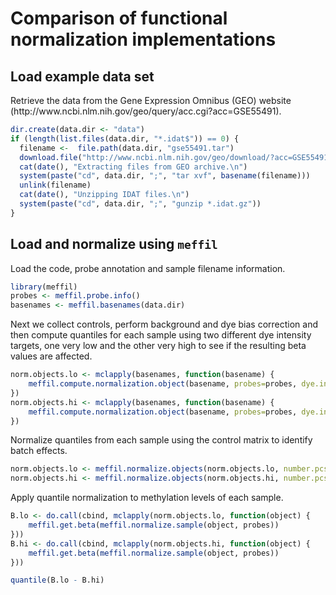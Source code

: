 # Comparison of functional normalization implementations

## Load example data set 

Retrieve the data from the Gene Expression Omnibus (GEO) website
(http://www.ncbi.nlm.nih.gov/geo/query/acc.cgi?acc=GSE55491).

```r
dir.create(data.dir <- "data")
if (length(list.files(data.dir, "*.idat$")) == 0) {
  filename <-  file.path(data.dir, "gse55491.tar")
  download.file("http://www.ncbi.nlm.nih.gov/geo/download/?acc=GSE55491&format=file", filename)
  cat(date(), "Extracting files from GEO archive.\n")
  system(paste("cd", data.dir, ";", "tar xvf", basename(filename)))
  unlink(filename)
  cat(date(), "Unzipping IDAT files.\n")
  system(paste("cd", data.dir, ";", "gunzip *.idat.gz"))
}
```

## Load and normalize using `meffil`
Load the code, probe annotation and sample filename information.
```r
library(meffil)
probes <- meffil.probe.info()
basenames <- meffil.basenames(data.dir)
```

Next we collect controls, perform background and dye bias correction and then
compute quantiles for each sample
using two different dye intensity targets, one very low and the other very high
to see if the resulting beta values are affected.
```r
norm.objects.lo <- mclapply(basenames, function(basename) {
    meffil.compute.normalization.object(basename, probes=probes, dye.intensity=500) 
})
norm.objects.hi <- mclapply(basenames, function(basename) {
    meffil.compute.normalization.object(basename, probes=probes, dye.intensity=5000) 
})
```

Normalize quantiles from each sample using the control
matrix to identify batch effects.
```r
norm.objects.lo <- meffil.normalize.objects(norm.objects.lo, number.pcs=2)
norm.objects.hi <- meffil.normalize.objects(norm.objects.hi, number.pcs=2)
```

Apply quantile normalization to methylation levels of each sample.
```r
B.lo <- do.call(cbind, mclapply(norm.objects.lo, function(object) {
    meffil.get.beta(meffil.normalize.sample(object, probes)) 
}))
B.hi <- do.call(cbind, mclapply(norm.objects.hi, function(object) {
    meffil.get.beta(meffil.normalize.sample(object, probes)) 
})) 
```

```r
quantile(B.lo - B.hi)
```
